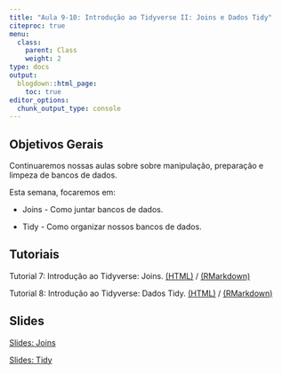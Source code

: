 ```yaml
---
title: "Aula 9-10: Introdução ao Tidyverse II: Joins e Dados Tidy"
citeproc: true
menu: 
  class:
    parent: Class
    weight: 2
type: docs
output:
  blogdown::html_page:
    toc: true
editor_options: 
  chunk_output_type: console
---
```


## Objetivos Gerais 

Continuaremos nossas aulas sobre sobre manipulação, preparação e limpeza de bancos de dados.

Esta semana, focaremos em: 

- Joins - Como juntar bancos de dados. 

- Tidy - Como organizar nossos bancos de dados. 

## Tutoriais

Tutorial 7: Introdução ao Tidyverse: Joins. [(HTML)](/Tutoriais/tutorial_joins.html) / [(RMarkdown)](/Tutoriais/tutorial_joins.rmd)


Tutorial 8: Introdução ao Tidyverse: Dados Tidy. [(HTML)](/Tutoriais/tutorial7_tidydata.html) / [(RMarkdown)](/Tutoriais/tutorial7_tidydata.rmd)

## Slides

[Slides: Joins](/slides/slides-05-joins.html)

[Slides: Tidy](/slides/slides-06-tidy.html)
